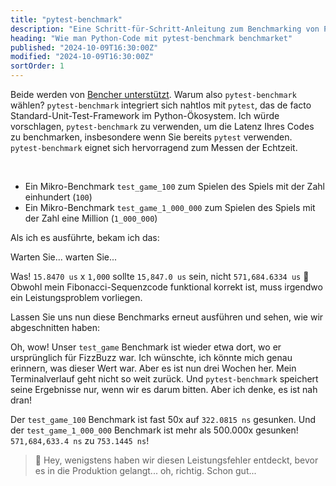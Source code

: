 ```yaml
---
title: "pytest-benchmark"
description: "Eine Schritt-für-Schritt-Anleitung zum Benchmarking von Python-Code mit pytest-benchmark"
heading: "Wie man Python-Code mit pytest-benchmark benchmarket"
published: "2024-10-09T16:30:00Z"
modified: "2024-10-09T16:30:00Z"
sortOrder: 1
---
```



<Benchmarking />

<FizzBuzzPython />

<StepByStepPython />

<MicroVsMacro />

<BenchmarkingPython />

Beide werden von [Bencher unterstützt](/de/docs/explanation/adapters/).
Warum also `pytest-benchmark` wählen?
`pytest-benchmark` integriert sich nahtlos mit `pytest`,
das de facto Standard-Unit-Test-Framework im Python-Ökosystem.
Ich würde vorschlagen, `pytest-benchmark` zu verwenden, um die Latenz Ihres Codes zu benchmarken,
insbesondere wenn Sie bereits `pytest` verwenden.
`pytest-benchmark` eignet sich hervorragend zum Messen der Echtzeit.

<FizzBuzzRefactor />

<BenchmarkingFizzBuzz />

<FizzBuzzFibonacciPython>
  <PlayGameCode />
</FizzBuzzFibonacciPython>

<BenchmarkingFizzBuzzFibonacci />

<FizzBuzzFibonacciOpenPython>
    <FizzBuzzFibonacciOpenCode />
</FizzBuzzFibonacciOpenPython>

<TheEnd />

<br />

<OnFire />

<TestGameOnFireCode />

- Ein Mikro-Benchmark `test_game_100` zum Spielen des Spiels mit der Zahl einhundert (`100`)
- Ein Mikro-Benchmark `test_game_1_000_000` zum Spielen des Spiels mit der Zahl eine Million (`1_000_000`)

Als ich es ausführte, bekam ich das:

<PytestGameOnFireOutputStart />

Warten Sie... warten Sie...

<PytestGameOnFireOutput />

Was! `15.8470 us` x `1,000` sollte `15,847.0 us` sein, nicht `571,684.6334 us` 🤯
Obwohl mein Fibonacci-Sequenzcode funktional korrekt ist, muss irgendwo ein Leistungsproblem vorliegen.

<FizzBuzzFibonacciFix />

Lassen Sie uns nun diese Benchmarks erneut ausführen und sehen, wie wir abgeschnitten haben:

<PytestGameFixOutput />

Oh, wow! Unser `test_game` Benchmark ist wieder etwa dort, wo er ursprünglich für FizzBuzz war.
Ich wünschte, ich könnte mich genau erinnern, was dieser Wert war. Aber es ist nun drei Wochen her.
Mein Terminalverlauf geht nicht so weit zurück.
Und `pytest-benchmark` speichert seine Ergebnisse nur, wenn wir es darum bitten.
Aber ich denke, es ist nah dran!

Der `test_game_100` Benchmark ist fast 50x auf `322.0815 ns` gesunken.
Und der `test_game_1_000_000` Benchmark ist mehr als 500.000x gesunken! `571,684,633.4 ns` zu `753.1445 ns`!

> 🐰 Hey, wenigstens haben wir diesen Leistungsfehler entdeckt, bevor es in die Produktion gelangt... oh, richtig. Schon gut...

<CatchInCi />

<CatchInCiOutput />

<CatchInCiPlot />

<CatchInCiPlotRustBench title="Wie man Rust mit pytest-benchmark benchmarket" />

<BencherFooter />